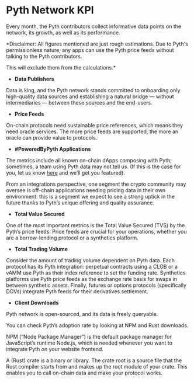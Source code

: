 # Pyth Network KPI

Every month, the Pyth contributors collect informative data points on the network, its growth, as well as its performance.

*Disclaimer: All figures mentioned are just rough estimations. Due to Pyth's permissionless nature, any apps can use the Pyth price feeds without talking to the Pyth contributors. 

This will exclude them from the calculations.*

- **Data Publishers**

Data is king, and the Pyth network stands committed to onboarding only high-quality data sources and establishing a natural bridge — without intermediaries — between these sources and the end-users.

- **Price Feeds**

On-chain protocols need sustainable price references, which means they need oracle services. The more price feeds are supported, the more an oracle can provide value to protocols.

- **#PoweredByPyth Applications**

The metrics include all known on-chain dApps composing with Pyth; sometimes, a team using Pyth data may not tell us. (If this is the case for you, let us know [here](https://yyyf63zqhtu.typeform.com/ContactPyth?typeform-source=pyth.network) and we’ll get you featured).

From an integrations perspective, one segment the crypto community may oversee is off-chain applications needing pricing data in their own environment: this is a segment we expect to see a strong uptick in the future thanks to Pyth’s unique offering and quality assurance.

- **Total Value Secured**

One of the most important metrics is the Total Value Secured (TVS) by the Pyth’s price feeds. Price feeds are crucial for your operations, whether you are a borrow-lending protocol or a synthetics platform.

- **Total Trading Volume**

Consider the amount of trading volume dependent on Pyth data. Each protocol has its Pyth integration: perpetual contracts using a CLOB or a vAMM use Pyth as their index reference to set the funding rate. Synthetics platforms use Pyth price feeds as the exchange rate basis for swaps in between synthetic assets. Finally, futures or options protocols (specifically DOVs) integrate Pyth feeds for their derivatives settlement.

- **Client Downloads**

Pyth network is open-sourced, and its data is freely queryable.

You can check Pyth’s adoption rate by looking at NPM and Rust downloads.

NPM (“Node Package Manager”) is the default package manager for JavaScript’s runtime Node.js, which is needed whenever you want to integrate Pyth on your website frontend.

A (Rust) crate is a binary or library. The crate root is a source file that the Rust compiler starts from and makes up the root module of your crate. This enables you to call on-chain data and make your protocol works.
